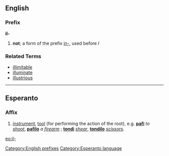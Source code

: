 ==English==
===Prefix===
'''il-'''

# '''not'''; a form of the prefix [[in-]], used before ''l''

===Related Terms===
*[[illimitable]]
*[[illuminate]]
*[[illustrious]]
[[Category:English prefixes]]
----
==Esperanto==
===Affix===
# [[instrument]], [[tool]] (for performing the action of the root), e.g. '''[[pafi]]''' ''to [[shoot]]'', '''[[pafilo]]''' ''a [[firearm]]'' ; '''[[tondi]]''' ''[[shear]]'', '''[[tondilo]]''' ''[[scissors]]''.

[[eo:il-]]
[[Category:Esperanto language]]
{{Universala Vortaro}}